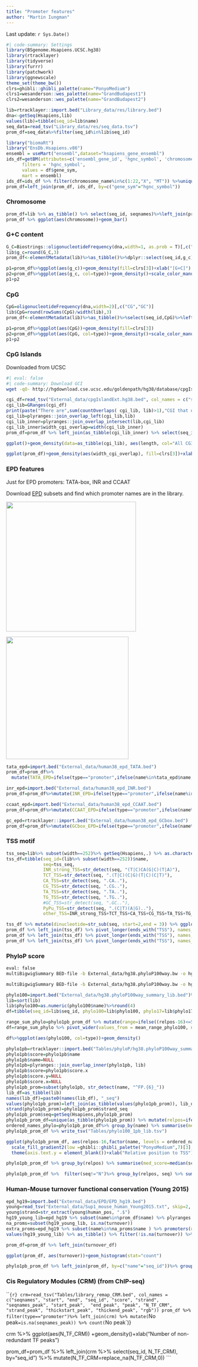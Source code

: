 ```yaml
---
title: "Promoter features"
author: "Martin Iungman"
---
```


Last update: `r Sys.Date()`

```r
#| code-summary: Settings
library(BSgenome.Hsapiens.UCSC.hg38)
library(rtracklayer)
library(tidyverse)
library(furrr)
library(patchwork)
library(ggnewscale)
theme_set(theme_bw())
clrs=ghibli::ghibli_palette(name="PonyoMedium")
clrs1=wesanderson::wes_palette(name="GrandBudapest1")
clrs2=wesanderson::wes_palette(name="GrandBudapest2")
```

```r
lib=rtracklayer::import.bed("Library_data/res/library.bed")
dna<-getSeq(Hsapiens,lib)
values(lib)=tibble(seq_id=lib$name)
seq_data=read_tsv("Library_data/res/seq_data.tsv")
prom_df=seq_data%>%filter(seq_id%in%lib$seq_id)
```

```r
library("biomaRt")
library("EnsDb.Hsapiens.v86")
ensembl = useMart("ensembl",dataset="hsapiens_gene_ensembl")
ids_df=getBM(attributes=c('ensembl_gene_id', 'hgnc_symbol', 'chromosome_name'), 
      filters = 'hgnc_symbol', 
      values = df$gene_sym, 
      mart = ensembl)
ids_df=ids_df %>% filter(chromosome_name%in%c(1:22,"X", "MT")) %>%unique()%>% group_by(hgnc_symbol) %>% filter(ensembl_gene_id==sample(ensembl_gene_id, 1)) %>% select(-chromosome_name)
prom_df=left_join(prom_df, ids_df, by=c("gene_sym"="hgnc_symbol"))
```

### Chromosome

```r
prom_df=lib %>% as_tibble() %>% select(seq_id, seqnames)%>%left_join(prom_df,.) %>% rename(chromosome=seqnames)
prom_df %>% ggplot(aes(chromosome))+geom_bar()
```

### G+C content

```r
G_C=Biostrings::oligonucleotideFrequency(dna,width=1, as.prob = T)[,c("C","G")]%>%rowSums()
lib$g_c=round(G_C,3)
prom_df<-elementMetadata(lib)%>%as_tibble()%>%dplyr::select(seq_id,g_c)%>%left_join(prom_df,.)
```

```r
p1=prom_df%>%ggplot(aes(g_c))+geom_density(fill=clrs[3])+xlab("[G+C]")
p2=prom_df%>%ggplot(aes(g_c, col=type))+geom_density()+scale_color_manual(values=clrs[c(2,4,6)])+xlab("G+C (%)")
p1+p2
```

### CpG

```r
CpG=oligonucleotideFrequency(dna,width=2)[,c("CG","GC")]
lib$CpG=round(rowSums(CpG)/width(lib),3)
prom_df<-elementMetadata(lib)%>%as_tibble()%>%select(seq_id,CpG)%>%left_join(prom_df,.)
```

```r
p1=prom_df%>%ggplot(aes(CpG))+geom_density(fill=clrs[3])
p2=prom_df%>%ggplot(aes(CpG, col=type))+geom_density()+scale_color_manual(values=clrs[c(2,4,6)])+xlab("CpG (%)")
p1+p2
```

### CpG Islands

Downloaded from UCSC

```bash
#| eval: false
#| code-summary: Download GCI
wget -qO- http://hgdownload.cse.ucsc.edu/goldenpath/hg38/database/cpgIslandExt.txt.gz    | gunzip -c    | awk 'BEGIN{ OFS="\t"; }{ print $2, $3, $4, $5$6, $7, $8, $9, $10, $11, $12 }'   > External_data/cpgIslandExt.hg38.bed

```

```r
cgi_df=read_tsv("External_data/cpgIslandExt.hg38.bed", col_names = c("seqname", "start","end", "cgi_name", "length", "cpgNum","gcNum","perCpG", "perGC", "obsExp")) 
cgi_lib=GRanges(cgi_df)
print(paste("There are",sum(countOverlaps( cgi_lib, lib)>1),"CGI that overlap more than one promoter"))
cgi_lib=plyranges::join_overlap_left(cgi_lib,lib)
cgi_lib_inner=plyranges::join_overlap_intersect(lib,cgi_lib)
cgi_lib_inner$width_cgi_overlap=width(cgi_lib_inner)
prom_df=prom_df %>% left_join(as_tibble(cgi_lib_inner) %>% select(seq_id, width_cgi_overlap)) %>% mutate(width_cgi_overlap=replace_na(width_cgi_overlap,0)) %>% group_by(seq_id) %>% mutate(width_cgi_overlap=sum(width_cgi_overlap)) %>% unique() %>% mutate(CGI=width_cgi_overlap>100)
```

```r
ggplot()+geom_density(data=as_tibble(cgi_lib), aes(length, col="All CGI"))+geom_density(data=as_tibble(cgi_lib_inner), mapping=aes(x=length, col="Library overlapping CGI"))+scale_x_log10()+xlab("CGI length (min 200pb)")+labs(legend="")+scale_color_manual(values = c("All CGI"=clrs[2], "Library overlapping CGI"=clrs[3]))
```

```r
ggplot(prom_df)+geom_density(aes(width_cgi_overlap), fill=clrs[3])+xlab("CGI-promoter overlap (pb)")
```

### EPD features

Just for EPD promoters: TATA-box, INR and CCAAT

Download [EPD](https://epd.epfl.ch/EPDnew_select.php) subsets and find which promoter names are in the library.

![](../../Images/paste-4B130259.png){width="352"}

![](../../Images/paste-9CDB619F.png){width="332"}

```r
tata_epd=import.bed("External_data/human38_epd_TATA.bed")
prom_df=prom_df%>%
  mutate(TATA_EPD=ifelse(type=="promoter",ifelse(name%in%tata_epd$name, T,F),NA))

inr_epd=import.bed("External_data/human38_epd_INR.bed")
prom_df=prom_df%>%mutate(INR_EPD=ifelse(type=="promoter",ifelse(name%in%inr_epd$name, T,F),NA))

ccaat_epd=import.bed("External_data/human38_epd_CCAAT.bed")
prom_df=prom_df%>%mutate(CCAAT_EPD=ifelse(type=="promoter",ifelse(name%in%ccaat_epd$name, T,F),NA))

gc_epd=rtracklayer::import.bed("External_data/human38_epd_GCbox.bed")
prom_df=prom_df%>%mutate(GCbox_EPD=ifelse(type=="promoter",ifelse(name%in%gc_epd$name, T,F),NA))

```

### TSS motif

```r
tss_seq=lib%>% subset(width==252)%>% getSeq(Hsapiens,.) %>% as.character() %>% str_extract(".{18}$") %>% str_extract("^.{5}")
tss_df=tibble(seq_id=(lib%>% subset(width==252))$name, 
              seq=tss_seq, 
              INR_strong_TSS=str_detect(seq, "(T|C)CA(G|C)(T|A)"), 
              TCT_TSS=str_detect(seq, ".(T|C)(C|G)(T|C)(C|T)"), 
              CA_TSS=str_detect(seq, ".CA.."), 
              CG_TSS=str_detect(seq, ".CG.."), 
              TA_TSS=str_detect(seq, ".TA.."), 
              TG_TSS=str_detect(seq, ".TG.."),
              #GC_TSS=str_detect(seq, ".GC.."),
              PyPu_TSS=str_detect(seq, ".(C|T)(A|G).."),
              other_TSS=INR_strong_TSS+TCT_TSS+CA_TSS+CG_TSS+TA_TSS+TG_TSS+INR_weak_TSS==0)

tss_df %>% mutate(dinucleotide=str_sub(seq, start=2,end = 3)) %>% ggplot(aes(dinucleotide %>% fct_infreq()))+geom_bar()+xlab("TSS dinucleotide")
prom_df %>% left_join(tss_df) %>% pivot_longer(ends_with("TSS"), names_to = "motif", values_to = "presence") %>% mutate(motif=str_remove(motif, "_TSS"))%>% ggplot(aes(motif, fill=presence))+geom_bar()
prom_df %>% left_join(tss_df) %>% pivot_longer(ends_with("TSS"), names_to = "motif", values_to = "presence") %>% ggplot(aes(fill=presence, x=CGI))+geom_bar(position = "fill")+facet_wrap(~motif)
prom_df %>% left_join(tss_df) %>% pivot_longer(ends_with("TSS"), names_to = "motif", values_to = "presence") %>% ggplot(aes(fill=presence, x=prom_index_g))+geom_bar(position = "fill")+facet_wrap(~motif)
```

### PhyloP score

```bash
eval: false
multiBigwigSummary BED-file -b External_data/hg38.phyloP100way.bw -o hg38.phyloP100way_summary_lib.npz --BED Labo/splicing_noise/Library_data/res/library.bed --outRawCounts ~/Documents/Labo/splicing_noise/External_data/hg38.phyloP100way_summary_lib.bed

multiBigwigSummary BED-file -b External_data/hg38.phyloP100way.bw -o hg38.phyloP100way_summary_lib_1bp.npz --BED Labo/splicing_noise/Library_data/res/1bp_library.bed --outRawCounts ~/Documents/Labo/splicing_noise/External_data/hg38.phyloP100way_summary_lib_1bp.bed
```

```r
phylo100=import.bed("External_data/hg38.phyloP100way_summary_lib.bed")%>%sort()
lib=sort(lib)
lib$phylo100=as.numeric(phylo100$name)%>%round(4)
df=tibble(seq_id=lib$seq_id, phylo100=lib$phylo100, phylo17=lib$phylo17, phastcons100=lib$phastcons100)%>%left_join(df,., by="seq_id")

range_sum_phylo=phylo1pb_prom_df %>% mutate(range=ifelse((relpos-16)<=50, "close", ifelse((relpos-16)<=150, "intermediate", "far"))) %>% group_by(name, range) %>% summarise(mean_range_phylo100=mean(score, na.rm=T))
df=range_sum_phylo %>% pivot_wider(values_from = mean_range_phylo100, names_from = range, names_prefix = "phylop100_") %>% left_join(df,., by=c("seq_id"="name"))

df%>%ggplot(aes(phylo100, col=type))+geom_density()
```

```r
phylo1pb=rtracklayer::import.bed("Tables/phyloP/hg38.phyloP100way_summary_lib_1bp.bed")
phylo1pb$score=phylo1pb$name
phylo1pb$name=NULL
phylo1pb=plyranges::join_overlap_inner(phylo1pb, lib)
phylo1pb$score=phylo1pb$score.x
phylo1pb$score.y=NULL
phylo1pb$score.x=NULL
phylo1pb_prom=subset(phylo1pb, str_detect(name, "^FP.{6}_"))
lib_df=as_tibble(lib)
names(lib_df)=paste0(names(lib_df), "_seq")
values(phylo1pb_prom)=left_join(as_tibble(values(phylo1pb_prom)), lib_df, by=c("name"="name_seq"))
strand(phylo1pb_prom)=phylo1pb_prom$strand_seq
phylo1pb_prom$seq=getSeq(Hsapiens,phylo1pb_prom)
phylo1pb_prom_df=unique(as_tibble(phylo1pb_prom)) %>% mutate(relpos=ifelse(strand_seq=="-", abs(start_seq-start), abs(start-end_seq)), score=as.numeric(score))
ordered_names_phylo=phylo1pb_prom_df%>% group_by(name) %>% summarise(med_score=median(score)) %>% arrange(med_score)
phylo1pb_prom_df %>% write_tsv("Tables/phylo100_1pb_lib.tsv")
```

```r
ggplot(phylo1pb_prom_df, aes(relpos-16,factor(name, levels = ordered_names_phylo$name), fill=score))+geom_tile()+
  scale_fill_gradient2(low =ghibli::ghibli_palette("PonyoMedium",7)[3], mid = "white", high=ghibli::ghibli_palette("PonyoMedium",7)[4] )+
  theme(axis.text.y = element_blank())+xlab("Relative position to TSS")+ylab("Promoters")+labs(legend="PhyloP score")

```

```r
phylo1pb_prom_df %>% group_by(relpos) %>% summarise(med_score=median(score, na.rm=T)) %>% ggplot(aes(relpos-16,med_score))+geom_line(linewidth=0.2)+xlab("Relative position to TSS")+ylab("Median PhyloP score")
```

```r
phylo1pb_prom_df %>%  filter(seq!="N")%>% group_by(relpos, seq) %>% summarise(med_score=median(score, na.rm=T)) %>% ggplot(aes(relpos-16,med_score, col=seq))+geom_line(linewidth=0.2)+xlab("Relative position to TSS")+ylab("Median PhyloP score")
```

### Human-Mouse turnover functional conservation (Young 2015)

```r

epd_hg19=import.bed("External_data/EPD/EPD_hg19.bed")
young=read_tsv("External_data/Sup1_mouse_human_Young2015.txt", skip=2, col_names = c("seqnames", "start", "end", "human_pos", "mouse_pos", "turnover"))
young$strand=str_extract(young$human_pos, ".$")
hg19_young_lib=epd_hg19 %>% subset(name%in%prom_df$name) %>% plyranges::join_overlap_left_directed(GRanges(young))
na_proms=subset(hg19_young_lib, is.na(turnover))
extra_proms=epd_hg19 %>% subset(name%in%na_proms$name ) %>% promoters(upstream = 235, downstream = 16)%>% plyranges::join_overlap_left_directed(GRanges(young)) %>% subset(!is.na(turnover)) %>% values() %>% as_tibble() %>% select(-human_pos, -mouse_pos) %>% unique() %>%add_count(name) %>% filter(n==1) %>% select(-n, -score)
values(hg19_young_lib) %>% as_tibble() %>% filter(!is.na(turnover)) %>% select(-human_pos, -mouse_pos, -score) %>% bind_rows(extra_proms)->turnover_df

prom_df=prom_df %>% left_join(turnover_df)

ggplot(prom_df, aes(turnover))+geom_histogram(stat="count")
```

```r
phylo1pb_prom_df %>% left_join(prom_df, by=c("name"="seq_id"))%>% group_by(relpos, turnover) %>% summarise(med_score=median(score, na.rm=T)) %>% ggplot(aes(relpos-15,med_score, col=turnover))+geom_line(linewidth=0.2)+xlab("Relative position to TSS")+ylab("Median PhyloP score")+geom_smooth()
```

### Cis Regulatory Modules (CRM) (from ChIP-seq)

```{r} crm=read_tsv("Tables/library_remap_CRM.bed", col_names = c("seqnames", "start", "end", "seq_id", "score", "strand", "seqnames_peak", "start_peak",  "end_peak", "peak", "N_TF_CRM", "strand_peak", "thickstart_peak", "thickend_peak", "rgb")) prom_df %>% filter(type=="promoter")%>% left_join(crm) %>% mutate(`No peak`=is.na(seqnames_peak)) %>% count(`No peak`)}

crm %>% ggplot(aes(N_TF_CRM)) +geom_density()+xlab("Number of non-redundant TF peaks") 

prom_df=prom_df %>% left_join(crm %>% select(seq_id, N_TF_CRM), by="seq_id") %>% mutate(N_TF_CRM=replace_na(N_TF_CRM,0))
```

### 
